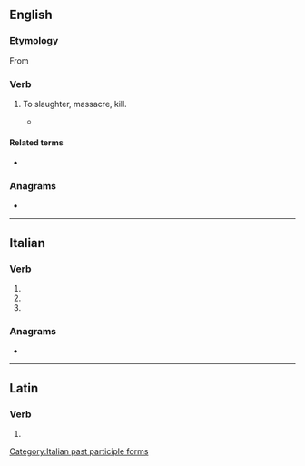 ==English==

===Etymology===
From {{etyl|la|en}} {{m|la|trucido}}

===Verb===
{{en-verb|trucidat}}

# {{lb|en|hapax legomenon}} To slaughter, massacre, kill.
#* {{quote-book|en|year=1815|passage=even Marat and Robespierre considered themselves as denouncing, and '''trucidating''' only the enemies of the republic.|title=Modern Chivalry: Containing the Adventures of a Captain and Teague O'Regan|author={{w|Hugh Henry Brackenridge}}|url=https://books.google.com.au/books?id=wiMwAAAAYAAJ&pg=PA184&dq=trucidating+-trucidate&hl=en&sa=X&ved=0ahUKEwjdtrG0xtvUAhUKWbwKHRPuCx0Q6AEIODAE#v=onepage&q=trucidating%20-trucidate&f=false}}

====Related terms====
* {{l|en|trucidation}}

===Anagrams===
* {{anagrams|en|a=acdeirttu|dictature|urticated}}

----

==Italian==

===Verb===
{{head|it|verb form}}

# {{inflection of|it|trucidare||2|p|pres|indc}}
# {{inflection of|it|trucidare||2|p|impr}}
# {{feminine plural of|it|trucidato}}

===Anagrams===
* {{l|it|decurtati}}

[[Category:Italian past participle forms]]

----

==Latin==

===Verb===
{{la-verb-form|trucīdāte}}

# {{inflection of|la|trucīdō||2|p|pres|actv|impr}}